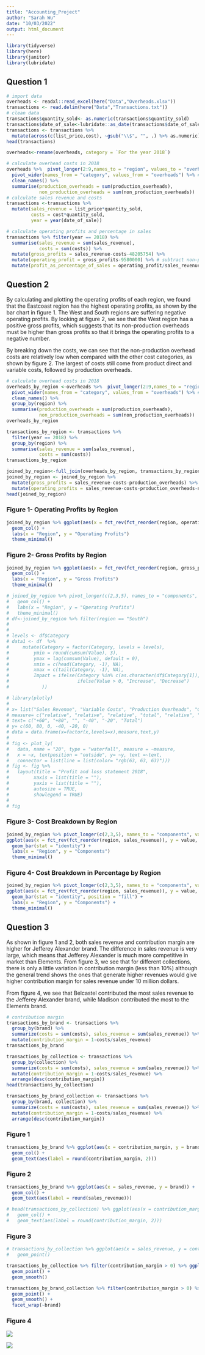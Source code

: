```yaml
---
title: "Accounting_Project"
author: "Sarah Wu"
date: "10/03/2022"
output: html_document
---
```


```r
library(tidyverse)
library(here)
library(janitor)
library(lubridate)
```

## Question 1

```r
# import data
overheads <- readxl::read_excel(here("Data","Overheads.xlsx"))
transactions <- read.delim(here("Data","Transactions.txt"))
# clean data
transactions$quantity_sold<- as.numeric(transactions$quantity_sold)
transactions$date_of_sale<-lubridate::as_date(transactions$date_of_sale, format = '%d/%m/%Y') 
transactions <- transactions %>% 
  mutate(across(c(list_price,cost), ~gsub("\\$", "", .) %>% as.numeric))
head(transactions)

overheads<-rename(overheads, category = `For the year 2018`)

# calculate overhead costs in 2018
overheads %>%  pivot_longer(2:9,names_to = "region", values_to = "overheads") %>% 
  pivot_wider(names_from = "category", values_from = "overheads") %>% #separate production and non-production costs in different columns
  clean_names() %>% 
  summarise(production_overheads = sum(production_overheads), 
            non_production_overheads = sum(non_production_overheads))  #summing up
# calculate sales revenue and costs
transactions <-transactions %>% 
  mutate(sales_revenue = list_price*quantity_sold, 
         costs = cost*quantity_sold,
         year = year(date_of_sale))

# calculate operating profits and percentage in sales
transactions %>% filter(year == 2018) %>% 
  summarise(sales_revenue = sum(sales_revenue), 
            costs = sum(costs)) %>% 
  mutate(gross_profits = sales_revenue-costs-48205754) %>% 
  mutate(operating_profit = gross_profits-9580000) %>% # subtract non-production overhead costs
  mutate(profit_as_percentage_of_sales = operating_profit/sales_revenue)
```

## Question 2

By calculating and plotting the operating profits of each region, we found that the Eastcoast region has the highest operating profits, as shown by the bar chart in figure 1. The West and South regions are suffering negative operating profits. By looking at figure 2, we see that the West region has a positive gross profits, which suggests that its non-production overheads must be higher than gross profits so that it brings the operating profits to a negative number.

By breaking down the costs, we can see that the non-production overhead costs are relatively low when compared with the other cost categories, as shown by figure 2. The largest of costs still come from product direct and variable costs, followed by production overheads.

```r

# calculate overhead costs in 2018
overheads_by_region <-overheads %>%  pivot_longer(2:9,names_to = "region", values_to = "overheads") %>% 
  pivot_wider(names_from = "category", values_from = "overheads") %>% #separate production and non-production costs in different columns
  clean_names() %>% 
  group_by(region) %>% 
  summarise(production_overheads = sum(production_overheads), 
            non_production_overheads = sum(non_production_overheads))  #summing up overhead costs across all regions
overheads_by_region

transactions_by_region <- transactions %>% 
  filter(year == 2018) %>% 
  group_by(region) %>% 
  summarise(sales_revenue = sum(sales_revenue), 
            costs = sum(costs))
transactions_by_region

joined_by_region<-full_join(overheads_by_region, transactions_by_region, by = "region")
joined_by_region <- joined_by_region %>% 
  mutate(gross_profits = sales_revenue-costs-production_overheads) %>% 
  mutate(operating_profits = sales_revenue-costs-production_overheads-non_production_overheads)
head(joined_by_region)
```

### Figure 1- Operating Profits by Region

```r

joined_by_region %>% ggplot(aes(x = fct_rev(fct_reorder(region, operating_profits)), y = operating_profits)) +
  geom_col() +
  labs(x = "Region", y = "Operating Profits")
  theme_minimal()

```

### Figure 2- Gross Profits by Region

```r
joined_by_region %>% ggplot(aes(x = fct_rev(fct_reorder(region, gross_profits)), y = gross_profits)) +
  geom_col() +
  labs(x = "Region", y = "Gross Profits")
  theme_minimal()

```

```r

# joined_by_region %>% pivot_longer(c(2,3,5), names_to = "components", values_to = "value") %>%  ggplot(aes(x = fct_rev(fct_reorder(region, operating_profits)), y = operating_profits)) +
#   geom_col() +
#   labs(x = "Region", y = "Operating Profits")
#   theme_minimal()
# df<-joined_by_region %>% filter(region == "South")
# 
# 
# levels <- df$Category
# data1 <- df  %>%
#     mutate(Category = factor(Category, levels = levels),
#         ymin = round(cumsum(Value), 3),
#         ymax = lag(cumsum(Value), default = 0),
#         xmin = c(head(Category, -1), NA),
#         xmax = c(tail(Category, -1), NA),
#         Impact = ifelse(Category %in% c(as.character(df$Category[1]), as.character(df$Category[nrow(df)])),"Budget",
#                         ifelse(Value > 0, "Increase", "Decrease")
#            ))

# library(plotly)
# 
# x= list("Sales Revenue", "Variable Costs", "Production Overheads", "Gross Profits", "Non-Production Overheads", "Operating Profits")
# measure= c("relative", "relative", "relative", "total", "relative", "total")
# text= c("+60", "+80", "", "-40", "-20", "Total")
# y= c(60, 80, 0, -40, -20, 0)
# data = data.frame(x=factor(x,levels=x),measure,text,y)
# 
# fig <- plot_ly(
#   data, name = "20", type = "waterfall", measure = ~measure,
#   x = ~x, textposition = "outside", y= ~y, text =~text,
#   connector = list(line = list(color= "rgb(63, 63, 63)")))
# fig <- fig %>%
#   layout(title = "Profit and loss statement 2018",
#         xaxis = list(title = ""),
#         yaxis = list(title = ""),
#         autosize = TRUE,
#         showlegend = TRUE)
# 
# fig

```

### Figure 3- Cost Breakdown by Region

```r

joined_by_region %>% pivot_longer(c(2,3,5), names_to = "components", values_to = "value") %>% 
ggplot(aes(x = fct_rev(fct_reorder(region, sales_revenue)), y = value, fill = components)) +
  geom_bar(stat = "identity") +
  labs(x = "Region", y = "Components")
  theme_minimal()

```

### Figure 4- Cost Breakdown in Percentage by Region

```r
joined_by_region %>% pivot_longer(c(2,3,5), names_to = "components", values_to = "value") %>% 
ggplot(aes(x = fct_rev(fct_reorder(region, sales_revenue)), y = value, fill = components)) +
  geom_bar(stat = "identity", position = "fill") +
  labs(x = "Region", y = "Components") +
  theme_minimal()


```

## Question 3

As shown in figure 1 and 2, both sales revenue and contribution margin are higher for Jefferey Alexander brand. The difference in sales revenue is very large, which means that Jefferey Alexander is much more competitive in market than Elements. From figure 3, we see that for different collections, there is only a little variation in contribution margin (less than 10%) although the general trend shows the ones that generate higher revenues would give higher contribution margin for sales revenue under 10 million dollars.

From figure 4, we see that Belcastel contributed the most sales revenue to the Jefferey Alexander brand, while Madison contributed the most to the Elements brand.

```r
# contribution margin
transactions_by_brand <- transactions %>% 
  group_by(brand) %>%
  summarize(costs = sum(costs), sales_revenue = sum(sales_revenue)) %>% 
  mutate(contribution_margin = 1-costs/sales_revenue)
transactions_by_brand

transactions_by_collection <- transactions %>% 
  group_by(collection) %>%
  summarize(costs = sum(costs), sales_revenue = sum(sales_revenue)) %>% 
  mutate(contribution_margin = 1-costs/sales_revenue) %>% 
  arrange(desc(contribution_margin))
head(transactions_by_collection)

transactions_by_brand_collection <- transactions %>% 
  group_by(brand, collection) %>%
  summarize(costs = sum(costs), sales_revenue = sum(sales_revenue)) %>% 
  mutate(contribution_margin = 1-costs/sales_revenue) %>% 
  arrange(desc(contribution_margin))
```

### Figure 1

```r
transactions_by_brand %>% ggplot(aes(x = contribution_margin, y = brand)) + 
  geom_col() +
  geom_text(aes(label = round(contribution_margin, 2)))
```

### Figure 2

```r

transactions_by_brand %>% ggplot(aes(x = sales_revenue, y = brand)) + 
  geom_col() +
  geom_text(aes(label = round(sales_revenue)))

```

```r
# head(transactions_by_collection) %>% ggplot(aes(x = contribution_margin, y = fct_reorder(collection, contribution_margin))) + 
#   geom_col() +
#   geom_text(aes(label = round(contribution_margin, 2)))
```

### Figure 3

```r

# transactions_by_collection %>% ggplot(aes(x = sales_revenue, y = contribution_margin)) +
#   geom_point()

transactions_by_collection %>% filter(contribution_margin > 0) %>% ggplot(aes(x = sales_revenue, y = contribution_margin)) +
  geom_point() +
  geom_smooth() 

transactions_by_brand_collection %>% filter(contribution_margin > 0) %>% ggplot(aes(x = sales_revenue, y = contribution_margin)) +
  geom_point() +
  geom_smooth() +
  facet_wrap(~brand)

```

### Figure 4

![](images/sales_brand_coll-01.png)

![](images/cm_brand_coll-01.png)

